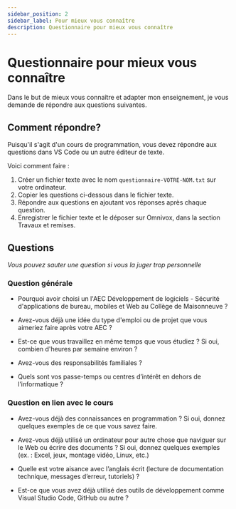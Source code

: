 ```yaml
---
sidebar_position: 2
sidebar_label: Pour mieux vous connaître
description: Questionnaire pour mieux vous connaître
---
```


# Questionnaire pour mieux vous connaître

Dans le but de mieux vous connaître et adapter mon enseignement, je vous
demande de répondre aux questions suivantes.

## Comment répondre?

Puisqu'il s'agit d'un cours de programmation, vous devez répondre aux questions
dans VS Code ou un autre éditeur de texte.

Voici comment faire :

1. Créer un fichier texte avec le nom `questionnaire-VOTRE-NOM.txt` sur votre ordinateur.
2. Copier les questions ci-dessous dans le fichier texte.
3. Répondre aux questions en ajoutant vos réponses après chaque question.
4. Enregistrer le fichier texte et le déposer sur Omnivox, dans la section Travaux et remises.

## Questions

*Vous pouvez sauter une question si vous la juger trop personnelle*

### Question générale

- Pourquoi avoir choisi un l'AEC Développement de logiciels - Sécurité d'applications de bureau, mobiles et Web
  au Collège de Maisonneuve ? 

- Avez-vous déjà une idée du type d'emploi ou de projet que vous aimeriez faire après votre AEC ?

- Est-ce que vous travaillez en même temps que vous étudiez ? Si oui, combien d'heures par semaine environ ?

- Avez-vous des responsabilités familiales ?

- Quels sont vos passe-temps ou centres d’intérêt en dehors de l’informatique ?


### Question en lien avec le cours

- Avez-vous déjà des connaissances en programmation ? Si oui, donnez
  quelques exemples de ce que vous savez faire.

- Avez-vous déjà utilisé un ordinateur pour autre chose que naviguer sur le Web
ou écrire des documents ? Si oui, donnez quelques exemples (ex. : Excel, jeux,
montage vidéo, Linux, etc.)

- Quelle est votre aisance avec l’anglais écrit (lecture de documentation
  technique, messages d’erreur, tutoriels) ?

- Est-ce que vous avez déjà utilisé des outils de développement comme Visual
  Studio Code, GitHub ou autre ?